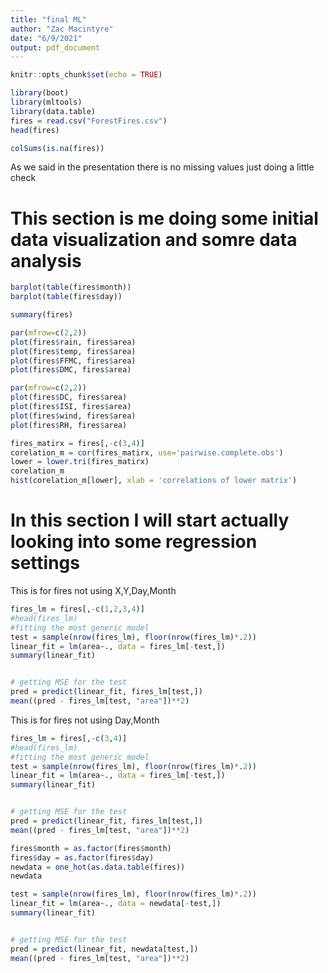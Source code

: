 ```yaml
---
title: "final ML"
author: "Zac Macintyre"
date: "6/9/2021"
output: pdf_document
---
```


```r
knitr::opts_chunk$set(echo = TRUE)
```



```r
library(boot)
library(mltools)
library(data.table)
fires = read.csv("ForestFires.csv")
head(fires)
```

```r

colSums(is.na(fires))

```
As we said in the presentation there is no missing values just doing a little check

# This section is me doing some initial data visualization and somre data analysis

```r
barplot(table(fires$month))
barplot(table(fires$day))
```
```r
summary(fires)
```

```r
par(mfrow=c(2,2))
plot(fires$rain, fires$area)
plot(fires$temp, fires$area)
plot(fires$FFMC, fires$area)
plot(fires$DMC, fires$area)
```
```r
par(mfrow=c(2,2))
plot(fires$DC, fires$area)
plot(fires$ISI, fires$area)
plot(fires$wind, fires$area)
plot(fires$RH, fires$area)
```

```r
fires_matirx = fires[,-c(3,4)]
corelation_m = cor(fires_matirx, use='pairwise.complete.obs')
lower = lower.tri(fires_matirx)
corelation_m
hist(corelation_m[lower], xlab = 'correlations of lower matrix')
```

# In this section I will start actually looking into some regression settings

This is for fires not using X,Y,Day,Month
```r
fires_lm = fires[,-c(1,2,3,4)]
#head(fires_lm)
#fitting the most generic model
test = sample(nrow(fires_lm), floor(nrow(fires_lm)*.2))
linear_fit = lm(area~., data = fires_lm[-test,])
summary(linear_fit)


# getting MSE for the test
pred = predict(linear_fit, fires_lm[test,])
mean((pred - fires_lm[test, "area"])**2)
```


This is for fires not using Day,Month
```r
fires_lm = fires[,-c(3,4)]
#head(fires_lm)
#fitting the most generic model
test = sample(nrow(fires_lm), floor(nrow(fires_lm)*.2))
linear_fit = lm(area~., data = fires_lm[-test,])
summary(linear_fit)


# getting MSE for the test
pred = predict(linear_fit, fires_lm[test,])
mean((pred - fires_lm[test, "area"])**2)
```


```r
fires$month = as.factor(fires$month)
fires$day = as.factor(fires$day)
newdata = one_hot(as.data.table(fires))
newdata
```

```r
test = sample(nrow(fires_lm), floor(nrow(fires_lm)*.2))
linear_fit = lm(area~., data = newdata[-test,])
summary(linear_fit)


# getting MSE for the test
pred = predict(linear_fit, newdata[test,])
mean((pred - fires_lm[test, "area"])**2)
```




























